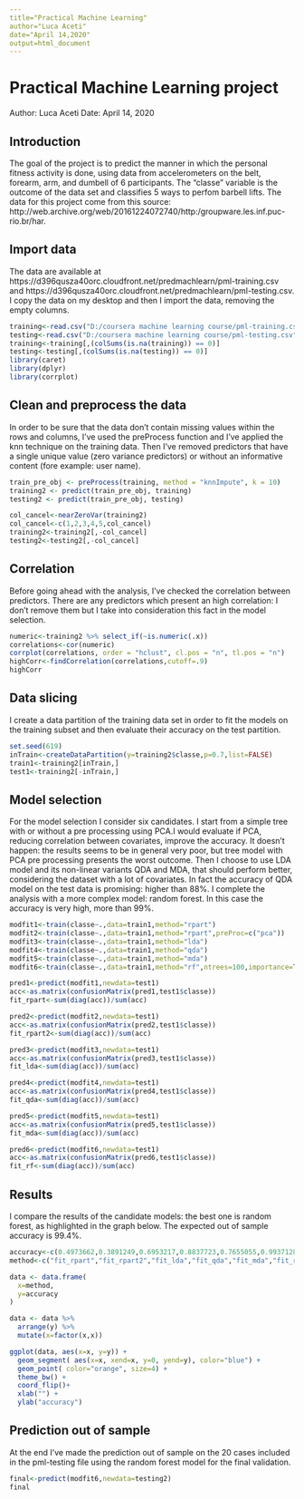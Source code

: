 ---
title="Practical Machine Learning"
author="Luca Aceti"
date="April 14,2020"
output=html_document
---
# Practical Machine Learning project
Author: Luca Aceti
Date: April 14, 2020

## Introduction
The goal of the project is to predict the manner in which the personal fitness activity is done, using data from accelerometers on the belt, forearm, arm, and dumbell of 6 participants. The "classe" variable is the outcome of the data set and classifies 5 ways to perfom barbell lifts. 
The data for this project come from this source: http://web.archive.org/web/20161224072740/http:/groupware.les.inf.puc-rio.br/har.

## Import data
The data are available at https://d396qusza40orc.cloudfront.net/predmachlearn/pml-training.csv and
https://d396qusza40orc.cloudfront.net/predmachlearn/pml-testing.csv.
I copy the data on my desktop and then I import the data, removing the empty columns.


```{r eval=TRUE,warning=FALSE}
training<-read.csv("D:/coursera machine learning course/pml-training.csv",sep=",", header=TRUE, na.strings = c("NA","",'#DIV/0!'))
testing<-read.csv("D:/coursera machine learning course/pml-testing.csv",sep=",", header=TRUE, na.strings = c("NA","",'#DIV/0!'))
training<-training[,(colSums(is.na(training)) == 0)]
testing<-testing[,(colSums(is.na(testing)) == 0)]
library(caret)
library(dplyr)
library(corrplot)
```

## Clean and preprocess the data
In order to be sure that the data don't contain missing values within the rows and columns, I've used the preProcess function and I've applied the knn technique on the training data.
Then I've removed predictors that have a single unique value (zero variance predictors) or without an informative content (fore example: user name).

```{r eval=TRUE}
train_pre_obj <- preProcess(training, method = "knnImpute", k = 10)
training2 <- predict(train_pre_obj, training)
testing2 <- predict(train_pre_obj, testing)

col_cancel<-nearZeroVar(training2)
col_cancel<-c(1,2,3,4,5,col_cancel)
training2<-training2[,-col_cancel]
testing2<-testing2[,-col_cancel]
```

## Correlation
Before going ahead with the analysis, I've checked the correlation between predictors. There are any predictors which present an high correlation: I don't remove them but I take into consideration this fact in the model selection.

```{r eval=TRUE}
numeric<-training2 %>% select_if(~is.numeric(.x))
correlations<-cor(numeric)
corrplot(correlations, order = "hclust", cl.pos = "n", tl.pos = "n") 
highCorr<-findCorrelation(correlations,cutoff=.9)
highCorr
```

## Data slicing
I create a data partition of the training data set in order to fit the models on the training subset and then evaluate their accuracy on the test partition.

```{r eval=FALSE}
set.seed(619)
inTrain<-createDataPartition(y=training2$classe,p=0.7,list=FALSE)
train1<-training2[inTrain,]
test1<-training2[-inTrain,]
```

## Model selection
For the model selection I consider six candidates. I start from a simple tree with or without a pre processing using PCA.I would evaluate if PCA, reducing correlation between covariates, improve the accuracy. It doesn't happen: the results seems to be in general very poor, but tree model with PCA pre processing presents the worst outcome.
Then I choose to use LDA model and its non-linear variants QDA and MDA, that should perform better, considering the dataset with a lot of covariates. In fact the accuracy of QDA model on the test data is promising: higher than 88%.
I complete the analysis with a more complex model: random forest. In this case the accuracy is very high, more than 99%.

```{r eval=FALSE}
modfit1<-train(classe~.,data=train1,method="rpart")
modfit2<-train(classe~.,data=train1,method="rpart",preProc=c("pca"))
modfit3<-train(classe~.,data=train1,method="lda")
modfit4<-train(classe~.,data=train1,method="qda")
modfit5<-train(classe~.,data=train1,method="mda")
modfit6<-train(classe~.,data=train1,method="rf",ntrees=100,importance=TRUE)

pred1<-predict(modfit1,newdata=test1)
acc<-as.matrix(confusionMatrix(pred1,test1$classe))
fit_rpart<-sum(diag(acc))/sum(acc)

pred2<-predict(modfit2,newdata=test1)
acc<-as.matrix(confusionMatrix(pred2,test1$classe))
fit_rpart2<-sum(diag(acc))/sum(acc)

pred3<-predict(modfit3,newdata=test1)
acc<-as.matrix(confusionMatrix(pred3,test1$classe))
fit_lda<-sum(diag(acc))/sum(acc)

pred4<-predict(modfit4,newdata=test1)
acc<-as.matrix(confusionMatrix(pred4,test1$classe))
fit_qda<-sum(diag(acc))/sum(acc)

pred5<-predict(modfit5,newdata=test1)
acc<-as.matrix(confusionMatrix(pred5,test1$classe))
fit_mda<-sum(diag(acc))/sum(acc)

pred6<-predict(modfit6,newdata=test1)
acc<-as.matrix(confusionMatrix(pred6,test1$classe))
fit_rf<-sum(diag(acc))/sum(acc)
```

## Results
I compare the results of the candidate models: the best one is random forest, as highlighted in the graph below. The expected out of sample accuracy is 99.4%.

```{r eval=TRUE}
accuracy<-c(0.4973662,0.3891249,0.6953217,0.8837723,0.7655055,0.9937128)
method<-c("fit_rpart","fit_rpart2","fit_lda","fit_qda","fit_mda","fit_rf")

data <- data.frame(
  x=method,
  y=accuracy
)

data <- data %>%
  arrange(y) %>%
  mutate(x=factor(x,x))

ggplot(data, aes(x=x, y=y)) +
  geom_segment( aes(x=x, xend=x, y=0, yend=y), color="blue") +
  geom_point( color="orange", size=4) +
  theme_bw() +
  coord_flip()+
  xlab("") +
  ylab("accuracy")
```

## Prediction out of sample
At the end I've made the prediction out of sample on the 20 cases included in the pml-testing file using the random forest model for the final validation.


```{r eval=FALSE}
final<-predict(modfit6,newdata=testing2)
final
```
